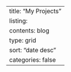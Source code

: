 ---
title: "My Projects"
listing:
  contents: blog
  type: grid
  sort: "date desc"
  categories: false
---